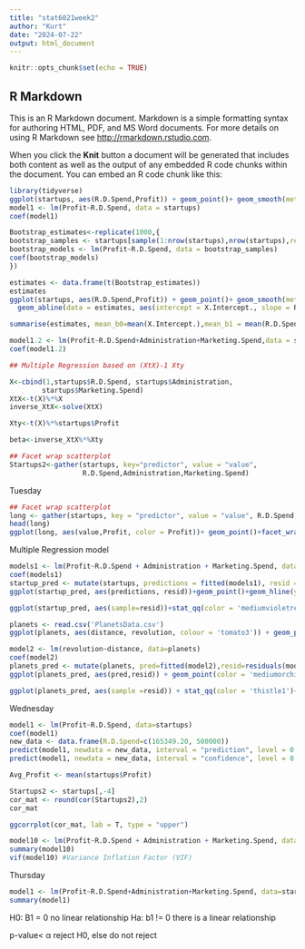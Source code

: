 ```yaml
---
title: "stat6021week2"
author: "Kurt"
date: "2024-07-22"
output: html_document
---
```


```r
knitr::opts_chunk$set(echo = TRUE)
```

## R Markdown

This is an R Markdown document. Markdown is a simple formatting syntax for authoring HTML, PDF, and MS Word documents. For more details on using R Markdown see <http://rmarkdown.rstudio.com>.

When you click the **Knit** button a document will be generated that includes both content as well as the output of any embedded R code chunks within the document. You can embed an R code chunk like this:
```r
library(tidyverse)
ggplot(startups, aes(R.D.Spend,Profit)) + geom_point()+ geom_smooth(method = lm, se = F)
model1 <- lm(Profit~R.D.Spend, data = startups)
coef(model1)  
```


```r
Bootstrap_estimates<-replicate(1000,{
bootstrap_samples <- startups[sample(1:nrow(startups),nrow(startups),replace = T),]
bootstrap_models <- lm(Profit~R.D.Spend, data = bootstrap_samples)
coef(bootstrap_models)
})
```
```r
estimates <- data.frame(t(Bootstrap_estimates))
estimates
ggplot(startups, aes(R.D.Spend,Profit)) + geom_point()+ geom_smooth(method = lm, se = F, color='blue')+
  geom_abline(data = estimates, aes(intercept = X.Intercept., slope = R.D.Spend), color = 'magenta')
```

```r
summarise(estimates, mean_b0=mean(X.Intercept.),mean_b1 = mean(R.D.Spend),na.rm = TRUE)
```
```r
model1.2 <- lm(Profit~R.D.Spend+Administration+Marketing.Spend,data = startups)
coef(model1.2)
```
```r
## Multiple Regression based on (XtX)-1 Xty

X<-cbind(1,startups$R.D.Spend, startups$Administration,
        startups$Marketing.Spend)
XtX<-t(X)%*%X
inverse_XtX<-solve(XtX)

Xty<-t(X)%*%startups$Profit

beta<-inverse_XtX%*%Xty
```

```r
## Facet wrap scatterplot
Startups2<-gather(startups, key="predictor", value = "value",
                  R.D.Spend,Administration,Marketing.Spend)
```


Tuesday
```r
## Facet wrap scatterplot
long <- gather(startups, key = "predictor", value = "value", R.D.Spend, Administration, Marketing.Spend)
head(long)
ggplot(long, aes(value,Profit, color = Profit))+ geom_point()+facet_wrap(~predictor,scales = "free_x")
```
Multiple Regression model
```r
models1 <- lm(Profit~R.D.Spend + Administration + Marketing.Spend, data = startups)
coef(models1)
startup_pred <- mutate(startups, predictions = fitted(models1), resid = residuals(models1))
ggplot(startup_pred, aes(predictions, resid))+geom_point()+geom_hline(yintercept = 0, color='magenta3')
```

```r
ggplot(startup_pred, aes(sample=resid))+stat_qq(color = 'mediumvioletred')+stat_qq_line(color='lightsteelblue1')
```


```r
planets <- read.csv('PlanetsData.csv')
ggplot(planets, aes(distance, revolution, colour = 'tomato3')) + geom_point() + geom_smooth(method = 'lm', color = 'peachpuff', se = F)
```
```r
model2 <- lm(revolution~distance, data=planets)
coef(model2)
planets_pred <- mutate(planets, pred=fitted(model2),resid=residuals(model2))
ggplot(planets_pred, aes(pred,resid)) + geom_point(color = 'mediumorchid3')+geom_hline(yintercept=0, color='palevioletred2')
```


```r
ggplot(planets_pred, aes(sample =resid)) + stat_qq(color = 'thistle1')+stat_qq_line(color='slategray2')
```



Wednesday
```r
model1 <- lm(Profit~R.D.Spend, data=startups)
coef(model1)
new_data <- data.frame(R.D.Spend=c(165349.20, 500000))
predict(model1, newdata = new_data, interval = "prediction", level = 0.95)#individual prediction 
predict(model1, newdata = new_data, interval = "confidence", level = 0.95) #average profit for startups spending 165349.20 on R.D.Spend
```
```r
Avg_Profit <- mean(startups$Profit)
```


```r
Startups2 <- startups[,-4]
cor_mat <- round(cor(Startups2),2)
cor_mat
```
```r
ggcorrplot(cor_mat, lab = T, type = "upper")
```





```r
model10 <- lm(Profit~R.D.Spend + Administration + Marketing.Spend, data = startups)
summary(model10)
vif(model10) #Variance Inflation Factor (VIF)
```
Thursday
```r
model1 <- lm(Profit~R.D.Spend+Administration+Marketing.Spend, data=startups)
summary(model1)
```
H0: B1 = 0 no linear relationship
Ha: b1 != 0 there is a linear relationship

p-value< α reject H0, else do not reject
